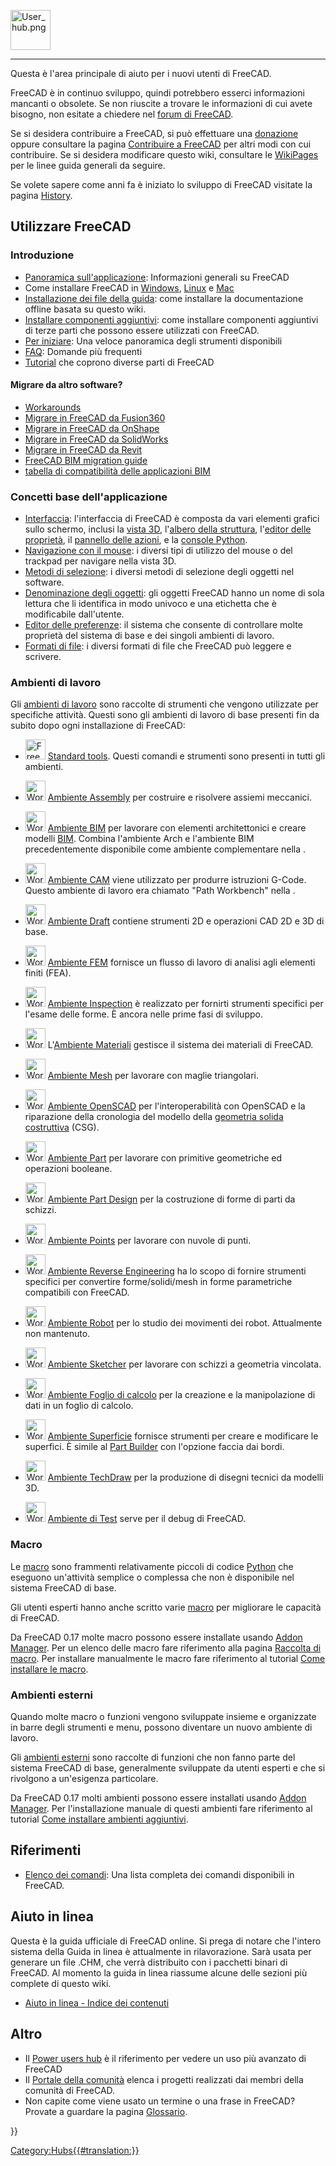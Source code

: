 <languages/>
{{TOCright}}
[[Image:User_hub.png|64px]]
----

Questa è l'area principale di aiuto per i nuovi utenti di FreeCAD.

FreeCAD è in continuo sviluppo, quindi potrebbero esserci informazioni mancanti o obsolete. Se non riuscite a trovare le informazioni di cui avete bisogno, non esitate a chiedere nel [https://forum.freecad.org forum di FreeCAD].

Se si desidera contribuire a FreeCAD, si può effettuare una [[donate/it|donazione]] oppure consultare la pagina [[Help_FreeCAD/it|Contribuire a FreeCAD]] per altri modi con cui contribuire. Se si desidera modificare questo wiki, consultare le [[WikiPages/it|WikiPages]] per le linee guida generali da seguire.

Se volete sapere come anni fa è iniziato lo sviluppo di FreeCAD visitate la pagina  [[History/it|History]].

<span id="Using_FreeCAD"></span>
== Utilizzare FreeCAD ==

<span id="Introduction"></span>
===Introduzione===


* [[About FreeCAD/it|Panoramica sull'applicazione]]: Informazioni generali su FreeCAD
* Come installare FreeCAD in [[Install_on_Windows/it|Windows]], [[Install_on_Linux/it|Linux]] e [[Install_on_Mac/it|Mac]]
* [[Installing Helpfile/it|Installazione dei file della guida]]: come installare la documentazione offline basata su questo wiki.
* [[Installing_additional_components/it|Installare componenti aggiuntivi]]: come installare componenti aggiuntivi di terze parti che possono essere utilizzati con FreeCAD.
* [[Getting started/it|Per iniziare]]: Una veloce panoramica degli strumenti disponibili
* [[Frequently_asked_questions/it|FAQ]]: Domande più frequenti
* [[Tutorials/it|Tutorial]] che coprono diverse parti di FreeCAD

<span id="Migrating_from_other_software?"></span>
====Migrare da altro software?====

* [[Workarounds|Workarounds]]
* [[Migrating_to_FreeCAD_from_Fusion360/it|Migrare in FreeCAD da Fusion360]]
* [[Migrating_to_FreeCAD_from_OnShape/it|Migrare in FreeCAD da OnShape]]
* [[Migrating_to_FreeCAD_from_SolidWorks|Migrare in FreeCAD da SolidWorks]]
* [[Migrating_to_FreeCAD_from_Revit|Migrare in FreeCAD da Revit]]
* [https://yorik.uncreated.net/blog/2020-010-freecad-bim-guide FreeCAD BIM migration guide]
* [[BIM_application_compatibility_table/it|tabella di compatibilità delle applicazioni BIM]]

<span id="Basic_application"></span>
===Concetti base dell'applicazione===

* [[Interface/it|Interfaccia]]: l'interfaccia di FreeCAD è composta da vari elementi grafici sullo schermo, inclusi la [[3D_view/it|vista 3D]], l'[[Tree_view/it|albero della struttura]], l'[[Property_editor/it|editor delle proprietà]], il [[Task_panel/it|pannello delle azioni]], e la [[Python_console/it|console Python]].
* [[Mouse_navigation/it|Navigazione con il mouse]]: i diversi tipi di utilizzo del mouse o del trackpad per navigare nella vista 3D.
* [[Selection_methods/it|Metodi di selezione]]: i diversi metodi di selezione degli oggetti nel software.
* [[Object_name/it|Denominazione degli oggetti]]: gli oggetti FreeCAD hanno un nome {{incode|Name}} di sola lettura che li identifica in modo univoco e una etichetta {{incode|Label}} che è modificabile dall'utente.
* [[Preferences_Editor/it|Editor delle preferenze]]: il sistema che consente di controllare molte proprietà del sistema di base e dei singoli ambienti di lavoro.
* [[Import_Export/it|Formati di file]]: i diversi formati di file che FreeCAD può leggere e scrivere.

<span id="Workbenches"></span>
===Ambienti di lavoro===

Gli [[Workbenches/it|ambienti di lavoro]] sono raccolte di strumenti che vengono utilizzate per specifiche attività. Questi sono gli ambienti di lavoro di base presenti fin da subito dopo ogni installazione di FreeCAD:

<!--Please keep this list consistent with Online_Help_Toc and Workbenches-->
* [[Image:Freecad.svg|32px]] [[Std_Base|Standard tools]]. Questi comandi e strumenti sono presenti in tutti gli ambienti.

* [[Image:Workbench_Assembly.svg|32px]] [[Assembly_Workbench/it|Ambiente Assembly]] per costruire e risolvere assiemi meccanici. {{Version/it|1.0}}

* [[Image:Workbench_BIM.svg|32px]] [[BIM_Workbench/it|Ambiente BIM]] per lavorare con elementi architettonici e creare modelli [https://en.wikipedia.org/wiki/Building_information_modeling BIM]. Combina l'ambiente Arch e l'ambiente BIM precedentemente disponibile come ambiente complementare nella {{VersionMinus/it|0.21}}.

* [[Image:Workbench_CAM.svg|32px]] [[CAM_Workbench/it|Ambiente CAM]] viene utilizzato per produrre istruzioni G-Code. Questo ambiente di lavoro era chiamato "Path Workbench" nella {{VersionMinus/it|0.21}}.

* [[Image:Workbench_Draft.svg|32px]] [[Draft_Workbench/it|Ambiente Draft]] contiene strumenti 2D e operazioni CAD 2D e 3D di base.

* [[Image:Workbench_FEM.svg|32px]] [[FEM_Workbench/it|Ambiente FEM]] fornisce un flusso di lavoro di analisi agli elementi finiti (FEA).

* [[Image:Workbench_Inspection.svg|32px]] [[Inspection_Workbench/it|Ambiente Inspection]] è realizzato per fornirti strumenti specifici per l'esame delle forme. È ancora nelle prime fasi di sviluppo.

* [[Image:Workbench_Material.svg|32px]] L'[[Material_Workbench/it|Ambiente Materiali]] gestisce il sistema dei materiali di FreeCAD. {{Version/it|1.0}}

* [[Image:Workbench_Mesh.svg|32px]] [[Mesh_Workbench/it|Ambiente Mesh]] per lavorare con maglie triangolari.

* [[Image:Workbench_OpenSCAD.svg|32px]] [[OpenSCAD_Workbench/it|Ambiente OpenSCAD]] per l'interoperabilità con OpenSCAD e la riparazione della cronologia del modello della [[constructive_solid_geometry/it|geometria solida costruttiva]] (CSG).

* [[Image:Workbench_Part.svg|32px]] [[Part_Workbench/it|Ambiente Part]] per lavorare con primitive geometriche ed operazioni booleane.

* [[Image:Workbench_PartDesign.svg|32px]] [[PartDesign_Workbench/it|Ambiente Part Design]] per la costruzione di forme di parti da schizzi.

* [[Image:Workbench_Points.svg|32px]] [[Points_Workbench/it|Ambiente Points]] per lavorare con nuvole di punti.

* [[Image:Workbench_Reverse_Engineering.svg|32px]] [[Reverse_Engineering_Workbench/it|Ambiente Reverse Engineering]] ha lo scopo di fornire strumenti specifici per convertire forme/solidi/mesh in forme parametriche compatibili con FreeCAD.

* [[Image:Workbench_Robot.svg|32px]] [[Robot_Workbench/it| Ambiente Robot]] per lo studio dei movimenti dei robot. Attualmente non mantenuto.

* [[Image:Workbench_Sketcher.svg|32px]] [[Sketcher_Workbench/it|Ambiente Sketcher]] per lavorare con schizzi a geometria vincolata.

* [[Image:Workbench_Spreadsheet.svg|32px]] [[Spreadsheet_Workbench/it|Ambiente Foglio di calcolo]] per la creazione e la manipolazione di dati in un foglio di calcolo.

* [[Image:Workbench_Surface.svg|32px]] [[Surface_Workbench/it|Ambiente Superficie]] fornisce strumenti per creare e modificare le superfici. È simile al [[Part_Builder/it|Part Builder]] con l'opzione faccia dai bordi.

* [[Image:Workbench_TechDraw.svg|32px]] [[TechDraw_Workbench/it|Ambiente TechDraw]] per la produzione di disegni tecnici da modelli 3D.

* [[Image:Workbench_Test.svg|32px]] [[Testing/it|Ambiente di Test]] serve per il debug di FreeCAD.

<span id="Macros"></span>
===Macro===

Le [[Macros/it|macro]] sono frammenti relativamente piccoli di codice [[Python/it|Python]] che eseguono un'attività semplice o complessa che non è disponibile nel sistema FreeCAD di base.

Gli utenti esperti hanno anche scritto varie [[macros/it|macro]] per migliorare le capacità di FreeCAD.

Da FreeCAD 0.17 molte macro possono essere installate usando [[Std_AddonMgr/it|Addon Manager]]. Per un elenco delle macro fare riferimento alla pagina [[Macros_recipes/it|Raccolta di macro]].
Per installare manualmente le macro fare riferimento al tutorial [[How_to_install_macros/it|Come installare le macro]].

<span id="External_workbenches"></span>
===Ambienti esterni===

Quando molte macro o funzioni vengono sviluppate insieme e organizzate in barre degli strumenti e menu, possono diventare un nuovo ambiente di lavoro.

Gli [[External_workbenches/it|ambienti esterni]] sono raccolte di funzioni che non fanno parte del sistema FreeCAD di base, generalmente sviluppate da utenti esperti e che si rivolgono a un'esigenza particolare.

Da FreeCAD 0.17 molti ambienti possono essere installati usando [[Std_AddonMgr/it|Addon Manager]].
Per l'installazione manuale di questi ambienti fare riferimento al tutorial [[How_to_install_additional_workbenches/it|Come installare ambienti aggiuntivi]].

<span id="Reference"></span>
==Riferimenti==

* [[List_of_Commands/it|Elenco dei comandi]]: Una lista completa dei comandi disponibili in FreeCAD.

<span id="Online_Help"></span>
== Aiuto in linea ==

<!-- To download the online help in FreeCAD you need to set the proper Url in the [[Preferences Editor|Preferences Editor]] of FreeCAD. Currently the right url has to point to this page. That means you need to set it to:
 [https://web.archive.org/web/20070224011058/http://juergen-riegel.net/FreeCAD/Docu/index.php/User_hub https://web.archive.org/web/20070224011058/http://juergen-riegel.net/FreeCAD/Docu/index.php/User_hub]
-->

Questa è la guida ufficiale di FreeCAD online. Si prega di notare che l'intero sistema della Guida in linea è attualmente in rilavorazione. Sarà usata per generare un file .CHM, che verrà distribuito con i pacchetti binari di FreeCAD. Al momento la guida in linea riassume alcune delle sezioni più complete di questo wiki.
* [[Online Help Toc/it| Aiuto in linea - Indice dei contenuti]]

<span id="More"></span>
== Altro ==

* Il [[Power_users_hub/it|Power users hub]] è il riferimento per vedere un uso più avanzato di FreeCAD
* Il [[FreeCAD_Community_Portal/it|Portale della comunità]] elenca i progetti realizzati dai membri della comunità di FreeCAD.
* Non capite come viene usato un termine o una frase in FreeCAD? Provate a guardare la pagina [[Glossary/it|Glossario]].


{{Userdocnavi{{#translation:}}}}
[[Category:Hubs{{#translation:}}]]